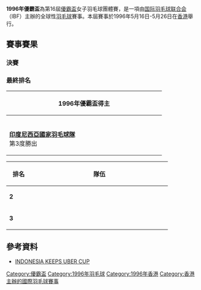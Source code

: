 {{noteTA|G1=Badminton}}
{{infobox badminton event
|name           = 1996年優霸盃
|image          = 
|size           = 
|caption        = 
|dates          = 1996年5月16日－5月26日
|number_edition = 第16屆
|level          = 1 
|prize_money    =
|location       = {{BHKG}}
|venue          = 
|previous       = 1994年優霸盃
|next           = 1998年優霸盃
}}
'''1996年優霸盃'''為第16屆[[優霸盃|優霸盃]]女子羽毛球團體賽，是一項由[[国际羽毛球联合会|国际羽毛球联合会]]（IBF）主辦的全球性[[羽毛球|羽毛球]]賽事。本屆賽事於1996年5月16日-5月26日在[[香港|香港]]舉行。

==賽事賽果==
=== 決賽 ===
{{Badmintonbox
|team1=INA
|team2=CHN
|venue=
|date= 
|score1=4
|score2=1
|R1match=女單
|R1={{BadmintonMatch|T1P1=[[王莲香|王莲香]] |4 |11 |11 |T2P1=[[叶钊颖|叶钊颖]] |11 |5 |5 }}
|R2match=女雙
|R2={{BadmintonMatch|T1P1=[[艾麗莎·納薩內爾|艾麗莎·納薩內爾]]|T1P2=[[潔琳·瑞西安納|潔琳·瑞西安納]]|15 |8 |12 |T2P1=[[葛菲|葛菲]]|T2P2=[[顾俊|顾俊]] |7 |15 |15 }}
|R3match=女單
|R3={{BadmintonMatch|T1P1=[[張海麗|張海麗]]|11 |11 | |T2P1=[[王晨_(羽毛球運動員)|王晨]] |4 |6 | }}
|R4match=女雙
|R4={{BadmintonMatch|T1P1=[[菲娜爾希|菲娜爾希]]|T1P2=[[莉莉·譚皮|莉莉·譚皮]]|15 |15 | |T2P1=[[秦艺源|秦艺源]]|T2P2=[[唐永淑|唐永淑]] |9 |10 | }}
|R5match=女單
|R5={{BadmintonMatch|T1P1=[[梅魯阿瓦蒂|梅魯阿瓦蒂]]|11 |11 | |T2P1=[[张宁_(羽毛球运动员)|张宁]] |6 |2 | }}
|name2=中國
|}}

===最終排名===
{| class=wikitable style="text-align:center; font-size:big" 
|-
!width=400|1996年優霸盃得主
|-
|{{flagicon|INA|size=75px}}<br/>'''[[印度尼西亞國家羽毛球隊|印度尼西亞國家羽毛球隊]]'''<br/>第3度勝出
|}
{| class=wikitable style="text-align:center; font-size:small" 
|-
!width=50|排名
!width=350 colspan="2"|隊伍
|-
|'''2'''||colspan="2"|{{bat|CHN}}
|-
|'''3'''||{{bat|KOR}}||{{bat|DEN}}
|}

==參考資料==
{{reflist}}
*[http://www.worldbadminton.com/shuttlenws/960525.txt INDONESIA KEEPS UBER CUP]{{Wayback|url=http://www.worldbadminton.com/shuttlenws/960525.txt |date=20200521044647 }}{{en}}

{{優霸盃}}
[[Category:優霸盃|Category:優霸盃]]
[[Category:1996年羽毛球|Category:1996年羽毛球]]
[[Category:1996年香港|Category:1996年香港]]
[[Category:香港主辦的國際羽毛球賽事|Category:香港主辦的國際羽毛球賽事]]